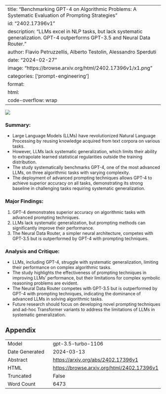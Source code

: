 
---
title: "Benchmarking GPT-4 on Algorithmic Problems: A Systematic Evaluation of Prompting Strategies"
id: "2402.17396v1"
description: "LLMs excel in NLP tasks, but lack systematic generalization. GPT-4 outperforms GPT-3.5 and Neural Data Router."
author: Flavio Petruzzellis, Alberto Testolin, Alessandro Sperduti
date: "2024-02-27"
image: "https://browse.arxiv.org/html/2402.17396v1/x1.png"
categories: ['prompt-engineering']
format:
  html:
    code-overflow: wrap
---

![](https://browse.arxiv.org/html/2402.17396v1/x1.png)

### **Summary:**
- Large Language Models (LLMs) have revolutionized Natural Language Processing by reusing knowledge acquired from text corpora on various tasks.
- However, LLMs lack systematic generalization, which limits their ability to extrapolate learned statistical regularities outside the training distribution.
- The study systematically benchmarks GPT-4, one of the most advanced LLMs, on three algorithmic tasks with varying complexity.
- The deployment of advanced prompting techniques allows GPT-4 to achieve superior accuracy on all tasks, demonstrating its strong baseline in challenging tasks requiring systematic generalization.

### **Major Findings:**
1. GPT-4 demonstrates superior accuracy on algorithmic tasks with advanced prompting techniques.
2. LLMs lack systematic generalization, but prompting methods can significantly improve their performance.
3. The Neural Data Router, a simpler neural architecture, competes with GPT-3.5 but is outperformed by GPT-4 with prompting techniques.

### **Analysis and Critique:**
- LLMs, including GPT-4, struggle with systematic generalization, limiting their performance on complex algorithmic tasks.
- The study highlights the effectiveness of prompting techniques in improving LLMs' performance, but their limitations for complex symbolic reasoning problems are evident.
- The Neural Data Router competes with GPT-3.5 but is outperformed by GPT-4 with prompting techniques, indicating the dominance of advanced LLMs in solving algorithmic tasks.
- Future research should focus on developing novel prompting techniques and ad-hoc Transformer variants to address the limitations of LLMs in systematic generalization.

## Appendix

|          |          |
|----------|----------|
| Model     | gpt-3.5-turbo-1106       |
| Date Generated     | 2024-03-13       |
| Abstract | [https://arxiv.org/abs/2402.17396v1](https://arxiv.org/abs/2402.17396v1)        |
| HTML     | [https://browse.arxiv.org/html/2402.17396v1](https://browse.arxiv.org/html/2402.17396v1)       |
| Truncated       | False       |
| Word Count       | 6473       |